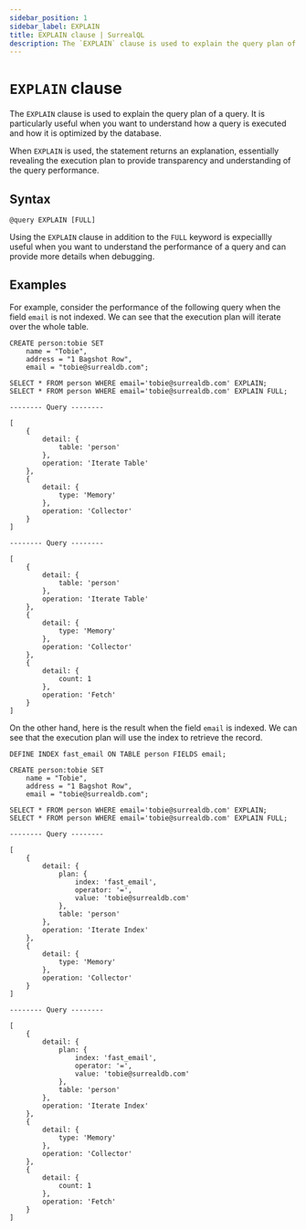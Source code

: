 ---
sidebar_position: 1
sidebar_label: EXPLAIN
title: EXPLAIN clause | SurrealQL
description: The `EXPLAIN` clause is used to explain the query plan of a query.
---


# `EXPLAIN` clause

The `EXPLAIN` clause is used to explain the query plan of a query. It is particularly useful when you want to understand how a query is executed and how it is optimized by the database.

When `EXPLAIN` is used, the statement returns an explanation, essentially revealing the execution plan to provide transparency and understanding of the query performance.
## Syntax

```syntax title="Clause Syntax"
@query EXPLAIN [FULL]
```

Using the `EXPLAIN` clause in addition to the `FULL` keyword is expeciallly useful when you want to understand the performance of a query and can provide more details when debugging.

## Examples

For example, consider the performance of the following query when the field `email` is not indexed. We can see that the execution plan will iterate over the whole table.

```surql title="Index not used"
CREATE person:tobie SET
	name = "Tobie",
	address = "1 Bagshot Row",
	email = "tobie@surrealdb.com";

SELECT * FROM person WHERE email='tobie@surrealdb.com' EXPLAIN;
SELECT * FROM person WHERE email='tobie@surrealdb.com' EXPLAIN FULL;
```

```surql title="Output"
-------- Query --------

[
	{
		detail: {
			table: 'person'
		},
		operation: 'Iterate Table'
	},
	{
		detail: {
			type: 'Memory'
		},
		operation: 'Collector'
	}
]

-------- Query --------

[
	{
		detail: {
			table: 'person'
		},
		operation: 'Iterate Table'
	},
	{
		detail: {
			type: 'Memory'
		},
		operation: 'Collector'
	},
	{
		detail: {
			count: 1
		},
		operation: 'Fetch'
	}
]

```

On the other hand, here is the result when the field `email` is indexed. We can see that the execution plan will use the index to retrieve the record.

```surql title="Index used"
DEFINE INDEX fast_email ON TABLE person FIELDS email;

CREATE person:tobie SET
	name = "Tobie",
	address = "1 Bagshot Row",
	email = "tobie@surrealdb.com";

SELECT * FROM person WHERE email='tobie@surrealdb.com' EXPLAIN;
SELECT * FROM person WHERE email='tobie@surrealdb.com' EXPLAIN FULL;    
```

```surql title="Output"
-------- Query --------

[
	{
		detail: {
			plan: {
				index: 'fast_email',
				operator: '=',
				value: 'tobie@surrealdb.com'
			},
			table: 'person'
		},
		operation: 'Iterate Index'
	},
	{
		detail: {
			type: 'Memory'
		},
		operation: 'Collector'
	}
]

-------- Query --------

[
	{
		detail: {
			plan: {
				index: 'fast_email',
				operator: '=',
				value: 'tobie@surrealdb.com'
			},
			table: 'person'
		},
		operation: 'Iterate Index'
	},
	{
		detail: {
			type: 'Memory'
		},
		operation: 'Collector'
	},
	{
		detail: {
			count: 1
		},
		operation: 'Fetch'
	}
]

```